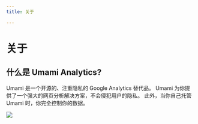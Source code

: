 ```yaml
---
title: 关于

---
```


# 关于

## 什么是 Umami Analytics?

Umami 是一个开源的、注重隐私的 Google Analytics 替代品。
Umami 为你提供了一个强大的网页分析解决方案，不会侵犯用户的隐私。
此外，当你自己托管 Umami 时，你完全控制你的数据。

<img src="/images/v2/screenshot.png" />
